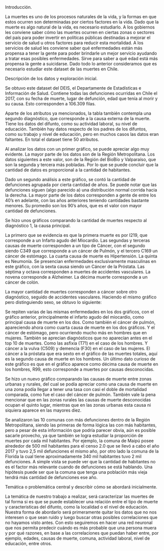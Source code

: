 Introducción. 

La muertes es uno de los procesos naturales de la vida, y la formas en que estos ocurren son determinadas por ciertos factores en la vida.
Dado que la muerte es algo natural de la vida, es necesario estudiarlo. A los gobiernos les conviene saber cómo las muertes ocurren en ciertas zonas o sectores del país para poder invertir en políticas públicas destinadas a mejorar el servicio de salud u otros factores para reducir esta mortalidad. A los servicios de salud les conviene saber qué enfermedades están más propensa a tener la gente para poder brindarle un mejor servicio ayudando a tratar esas posibles enfermedades. Sirve para saber a qué edad está más propensa la gente a suicidarse. Dado todo lo anterior consideramos que es necesario estudiar este dataset de las muertes en Chile.

Descripción de los datos y exploración inicial. 

Se obtuvo este dataset del DEIS, el Departamente de Estadísticas e Información de Salud. Contiene todas las defunciones ocurridas en Chile el 2017, con su fecha de muerte, lugar de defunción, edad que tenía al morir y su causa. Esto corresponden a 106.309 filas.

Aparte de los atributos ya mencionados, la tabla también contempla una segundo diagnóstico, que corresponde a la causa externa de la muerte. Tiene los datos del difunto, como su actividad laboral, su nivel de educación. También hay datos respecto de los padres de los difuntos, como su trabajo y nivel de educación, pero en muchos casos las datos eran faltantes.  En total el dataset tiene 50 atributos.

Al analizar los datos con un primer gráfico, se puede apreciar algo muy evidente. La mayor parte de los datos son de la Región Metropolitana. 
Los datos siguientes a este valor, son de la Región del BioBío y Valparaíso, que son la segunda y tercera más pobladas.  Por lo que se puede concluir que la cantidad de datos es proporcional a la cantidad de habitantes.

Dado un segundo análisis a este gráfico, se contó la cantidad de defunciones agrupada por cierta cantidad de años.  Se puede notar que las defunciones siguen (algo parecido a) una distribución normal corrida hacia la derecha. La mayor parte de los datos corresponden a gente de entre los 40’s en adelante, con las años anteriores teniendo cantidades bastante menores. Su promedio son los 90’s años, que es el valor con mayor cantidad de defunciones.

Se hizo unos gráficos comparando la cantidad de muertes respecto al diagnóstico 1, la causa principal. 




La primero que se evidencia es que la primera muerte es por I219, que corresponde a un Infarto agudo del Miocardio.
Las segundas y terceras causas de muerte corresponden a un tipo de Cáncer, con el segundo siendo C349 que corresponde a un cáncer de Pulmón, y el tercero C169 un cáncer de estómago.
La cuarta causa de muerte es Hipertensión. La quinta es Neumonía.
Se presencian enfermedades exclusivamente masculinas en este gráfico, con la sexta causa siendo un Cáncer de la Próstata.
Las séptima y octava corresponden a muertes de accidentes vasculares.
La novena corresponde a Alzheimer.
La décima muerte corresponde a un cáncer de colón.

La mayor cantidad de muertes corresponden a cáncer sobre otro diagnóstico, seguido de accidentes vasculares.
Haciendo el mismo gráfico pero distinguiendo sexo, se obtuvo lo siguiente:
  
  Se repiten varias de las mismas enfermedades en los dos gráficos, con el gráfico anterior, principalmente el infarto agudo del miocardio, como principal causa de muerte en los dos. Como también el cáncer de pulmón, apareciendo ahora como cuarta causa de muerte en los dos gráficos. Y el cáncer de estómago, pero ocurriendo mucho más en hombres que en mujeres.
También se aprecian diagnósticos que no aparecían antes en el top 10 de muertes. Como las asfixia (T71) en el caso de los hombres. Y cáncer a la vulva (C509)  y demencia (F30) en el caso de las mujeres. El cáncer a la próstata que era sexto en el gráfico de las muertes totales, aquí es la segundo causa de muerte en los hombres.
Un último dato curioso de este gráfico es que en el gráfico aparece como décima causa de muerte en los hombres, R99, esto corresponde a muertes por causas desconocidas.

Se hizo un nuevo gráfico comparando las causas de muerte entre zonas urbanas y rurales, del cual se podía apreciar como una causa de muerte en una zona podía llegar a tener una tasa con casi el doble de mortalidad comparada, como fue el caso del cáncer de pulmón. También vale la pena mencionar que en las zonas rurales las causas de muerte desconocidas ocupan el quinto lugar, mientras que en las zonas urbanas esta causa ni siquiera aparece en las mayores diez. 


Se analizaron las 10 comunas con más defunciones dentro de la Región Metropolitana, siendo las primeras de forma lógica las con más habitantes, pero a pesar de esta información que podría parecer obvia, aún es posible sacarle provecho, ya que también se logra estudiar la proporción de muertes por cada mil habitantes. Por ejemplo, la comuna de Maipú posee alrededor de 500 mil habitantes para el censo 2.0 que se llevó a cabo el año 2017 y tuvo 2,5 mil defunciones el mismo año, por otro lado la comuna de la Florida la cual tiene aproximadamente 340 mil habitantes tuvo 2 mil defunciones. A simple vista se puede ver que la cantidad de habitantes no es el factor más relevante cuando de defunciones se está hablando. Una hipótesis puede ser que la comuna que tenga una población más vieja tendrá más cantidad de defunciones ese año.



Temática o problemática central y describir cómo se abordará inicialmente.

La temática de nuestro trabajo a realizar, será caracterizar las muertes de tal forma si es que se puede establecer una relación entre el tipo de muerte y caracteristicas del difunto, como la localidad o el nivel de educación.
Nuestra forma de abordarlo será primeramente quitar los datos que no nos interesen o que sean ruido y luego buscar otras posibles correlaciones que no hayamos visto antes.
Con esto seguiremos en hacer una red neuronal que nos permita predecir cuándo es más probable que una persona muera y por qué razones, en base a las correlaciones que puedan haber entre, por ejemplo, edades, causas de muerte, comuna, actividad laboral, nivel de educación, entre otros. 
